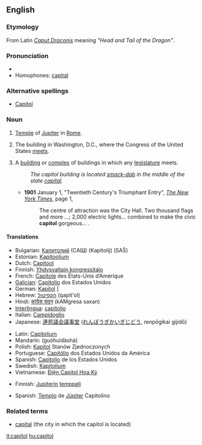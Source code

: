 ==English==

===Etymology===
From Latin ''[[Caput Draconis]]'' meaning ''"Head and Tail of the Dragon"''.

===Pronunciation===
*{{IPA|ˈkæpɨɾəɫ}}
*Homophones: [[capital]]
===Alternative spellings===
*{{sense|Washington building for Congress}} [[Capitol]] {{qualifier|usual}}
===Noun===
{{en-noun}}

# [[Temple]] of [[Jupiter]] in [[Rome]].
#{{rare|_|as lowercase}} The building in Washington, D.C., where the Congress of the United States [[meet]]s.
# A [[building]] or [[complex]] of buildings in which any [[legislature]] meets.
#: ''The capitol building is located [[smack-dab]] in the middle of the state [[capital]].''
#* '''1901''' January 1, "Twentieth Century's Triumphant Entry", ''[[w:The New York Times|The New York Times]]'', page 1,<!--confirmed on microfilm-->
#*: The centre<!--sic--> of attraction was the City Hall. Two thousand flags and more&nbsp;...; 2,000 electric lights... combined to make the civic '''capitol''' gorgeous...&nbsp;.

====Translations====
{{trans-top|The building in Washington, D.C., where the Congress of the United States meets}}
* Bulgarian: [[Капитолий]] (САЩ) (Kapitolij) (SAŜ)
* Estonian: [[Kapitoolium]]
* Dutch: [[Capitool]]
*Finnish: [[Yhdysvaltain kongressitalo]]
* French: [[Capitole]] des États-Unis d’Amérique {{m}}
* [[Galician]]: [[Capitolio]] dos Estados Unidos {{m}}
* German: [[Kapitol]] {{n}}]
* Hebrew: [[הקפיטול]] (qapit'ol)
* Hindi: [[कांग्रेस सदन]] (kAMgresa saxan) {{m}}
* [[Interlingua]]: [[capitolio]]
* Italian: [[Campidoglio]] {{m}}
* Japanese: [[連邦議会議事堂]] ([[れんぽうぎかいぎじどう]], renpōgikai gijidō)
{{trans-mid}}
* Latin: [[Capitolium]] {{n}}
* Mandarin: {{zh-ts|國會大廈|国会大厦}} (guóhuìdàshà)
* Polish: [[Kapitol]] Stanów Zjednoczonych
* Portuguese: [[Capitólio]] dos Estados Unidos da América {{m}}
* Spanish: [[Capitolio]] de los Estados Unidos {{m}}
* Swedish: [[Kapitolium]]
* Vietnamese: [[Điện Capitol Hoa Kỳ]]
{{trans-bottom}}

{{trans-top|temple of Jupiter in Rome}}
*Finnish: [[Jupiter]]in [[temppeli]]
{{trans-mid}}
*Spanish: [[Templo]] de [[Júpiter]] Capitolino
{{trans-bottom}}

===Related terms===
* [[capital]] (the city in which the capitol is located)

[[it:capitol]]
[[hu:capitol]]